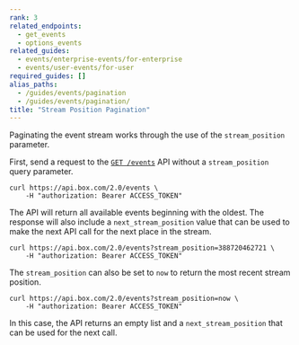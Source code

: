 ```yaml
---
rank: 3
related_endpoints:
  - get_events
  - options_events
related_guides:
  - events/enterprise-events/for-enterprise
  - events/user-events/for-user
required_guides: []
alias_paths:
  - /guides/events/pagination
  - /guides/events/pagination/
title: "Stream Position Pagination"
---
```

Paginating the event stream works through the use of the `stream_position`
parameter.

First, send a request to the [`GET /events`](e://get_events) API without a
`stream_position` query parameter.

```curl
curl https://api.box.com/2.0/events \
    -H "authorization: Bearer ACCESS_TOKEN"
```

The API will return all available events beginning with the oldest. The response
will also include a `next_stream_position` value that can be used to make the
next API call for the next place in the stream.

```curl
curl https://api.box.com/2.0/events?stream_position=388720462721 \
    -H "authorization: Bearer ACCESS_TOKEN"
```

The `stream_position` can also be set to `now` to return the most recent stream
position.

```curl
curl https://api.box.com/2.0/events?stream_position=now \
    -H "authorization: Bearer ACCESS_TOKEN"
```

In this case, the API returns an empty list and a `next_stream_position` that
can be used for the next call.
